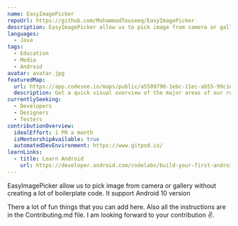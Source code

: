 ```yaml
---
name: EasyImagePicker
repoUrl: https://github.com/MuhammadTouseeq/EasyImagePicker
description: EasyImagePicker allow us to pick image from camera or gallery without creating a lot of boilerplate code. It support Android 10 version.
languages:
  - Java
tags:
  - Education
  - Media
  - Android
avatar: avatar.jpg
featuredMap:
  url: https://app.codesee.io/maps/public/a5509790-1ebc-11ec-ab55-99c1e0efec17
  description: Get a quick visual overview of the major areas of our repo!
currentlySeeking:
  - Developers
  - Designers
  - Testers
contributionOverview:
  idealEffort: 1 PR a month
  isMentorshipAvailable: true
  automatedDevEnvironment: https://www.gitpod.io/
learnLinks:
  - title: Learn Android
    url: https://developer.android.com/codelabs/build-your-first-android-app
---
```


<!-- Divide your content into sections using our handy shortcodes. Each section is optional -->

<Overview>
EasyImagePicker allow us to pick image from camera or gallery without creating a lot of boilerplate code. It support Android 10 version

</Overview>

<Contributing>

There a lot of fun things that you can add here. Also all the instructions are in the Contributing.md file.
I am looking forward to your contribution :v:.

</Contributing>
